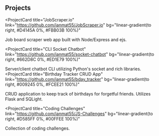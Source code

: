 ## Projects

<ProjectCard
  title="JobScraper.io"
  link="https://github.com/ianmat55/JobScraper.io"
  bg="linear-gradient(to right, #D4145A 0%, #FBB03B 100%)"
>
  Job board scraper web app built with Node/Express and ejs.
</ProjectCard>

<ProjectCard
  title="CLI Socket Chatbot"
  link="https://github.com/ianmat55/socket-chatbot"
  bg="linear-gradient(to right, #662D8C 0%, #ED1E79 100%)"
>
  Server/client chatbot CLI utilizing Python's socket and rich libraries.
</ProjectCard>
<ProjectCard
  title="Birthday Tracker CRUD App"
  link="https://github.com/ianmat55/bday_tracker"
  bg="linear-gradient(to right, #009245 0%, #FCEE21 100%)"
>
  CRUD application to keep track of birthdays for forgetful friends. Utilizes Flask and SQLight.
</ProjectCard>

<ProjectCard
  title="Coding Challenges"
  link="https://github.com/ianmat55/JS-Challenges"
  bg="linear-gradient(to right, #D585FF 0%, #00FFEE 100%)"
>
  Collection of coding challenges.
</ProjectCard>

